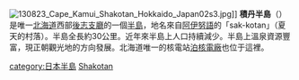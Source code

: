 {{NoteTA
|G1 = Unit
}}
[[File:130823_Cape_Kamui_Shakotan_Hokkaido_Japan02s3.jpg|thumb]]]]
{{location map|Japan Hokkaido2|width=220|caption=位置|relief=|label=<!-- 不要 -->|position=right|mark=Cercle rouge 100%.svg|marksize=20|lat_deg=43|lat_min=13|lat_sec=00|lat_dir=N|lon_deg=140|lon_min=32|lon_sec=00|lon_dir=E}}
'''積丹半島'''（{{jpn|j=積丹半島|hg=しゃこたんはんとう|rm=Shakotan hantō|f=y}}）是唯一[[北海道|北海道]]西部[[後志支廳|後志支廳]]的一個[[半島|半島]]，地名來自[[阿伊努語|阿伊努語]]的「sak-kotan」（夏天的村落）。半島全長約30公里。近年來半島上人口持續減少。半島上溫泉資源豐富，現正朝觀光地的方向發展。北海道唯一的核電站[[泊核能發電廠|泊核電廠]]也位于這裡。

{{日本之半島}}
[[category:日本半島|category:日本半島]]
[[category:北海道地理|Shakotan]]